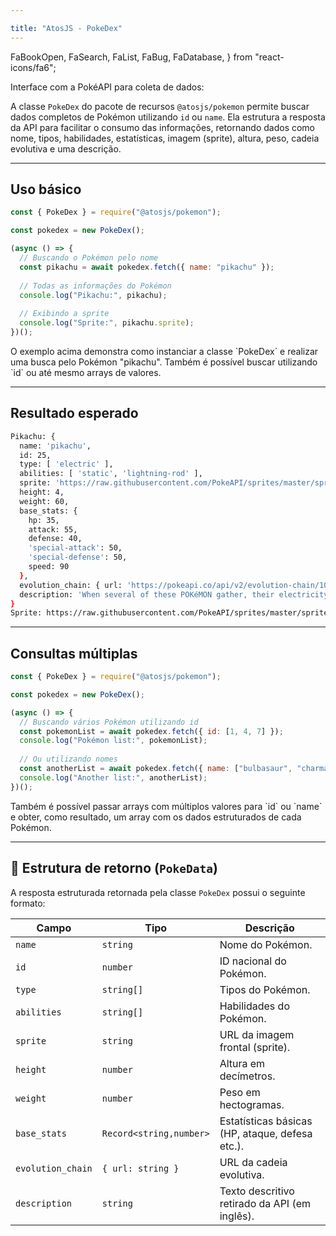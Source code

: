 ```yaml
---

title: "AtosJS - PokeDex"
---
```


  FaBookOpen,
  FaSearch,
  FaList,
  FaBug,
  FaDatabase,
} from "react-icons/fa6";

<Callout type=".">
  <div style={{ display: 'flex', alignItems: 'center', gap: '0.5rem', fontSize: '1rem', fontWeight: 'bold' }}>
    <FaBookOpen size="1rem" />
    <span>Interface com a PokéAPI para coleta de dados:</span>
  </div>
  
  A classe `PokeDex` do pacote de recursos `@atosjs/pokemon` permite buscar dados completos de Pokémon utilizando `id` ou `name`. Ela estrutura a resposta da API para facilitar o consumo das informações, retornando dados como nome, tipos, habilidades, estatísticas, imagem (sprite), altura, peso, cadeia evolutiva e uma descrição.
</Callout>

---

## Uso básico

```javascript filename="index.js" showLineNumbers copy
const { PokeDex } = require("@atosjs/pokemon");

const pokedex = new PokeDex();

(async () => {
  // Buscando o Pokémon pelo nome
  const pikachu = await pokedex.fetch({ name: "pikachu" });
  
  // Todas as informações do Pokémon
  console.log("Pikachu:", pikachu);
  
  // Exibindo a sprite
  console.log("Sprite:", pikachu.sprite);
})();
```

<Callout type=".">
O exemplo acima demonstra como instanciar a classe `PokeDex` e realizar uma busca pelo Pokémon "pikachu". Também é possível buscar utilizando `id` ou até mesmo arrays de valores.
</Callout>

---

## Resultado esperado

```bash filename="Terminal"
Pikachu: {
  name: 'pikachu',
  id: 25,
  type: [ 'electric' ],
  abilities: [ 'static', 'lightning-rod' ],
  sprite: 'https://raw.githubusercontent.com/PokeAPI/sprites/master/sprites/pokemon/25.png',
  height: 4,
  weight: 60,
  base_stats: {
    hp: 35,
    attack: 55,
    defense: 40,
    'special-attack': 50,
    'special-defense': 50,
    speed: 90
  },
  evolution_chain: { url: 'https://pokeapi.co/api/v2/evolution-chain/10/' },
  description: 'When several of these POKéMON gather, their electricity could build and cause lightning storms.'
}
Sprite: https://raw.githubusercontent.com/PokeAPI/sprites/master/sprites/pokemon/25.png
```

---

## Consultas múltiplas

```javascript filename="multi-fetch.js" showLineNumbers copy
const { PokeDex } = require("@atosjs/pokemon");

const pokedex = new PokeDex();

(async () => {
  // Buscando vários Pokémon utilizando id
  const pokemonList = await pokedex.fetch({ id: [1, 4, 7] });
  console.log("Pokémon list:", pokemonList);
  
  // Ou utilizando nomes
  const anotherList = await pokedex.fetch({ name: ["bulbasaur", "charmander", "squirtle"] });
  console.log("Another list:", anotherList);
})();
```

<Callout type=".">
Também é possível passar arrays com múltiplos valores para `id` ou `name` e obter, como resultado, um array com os dados estruturados de cada Pokémon.
</Callout>

---

## 🧩 Estrutura de retorno (`PokeData`)

A resposta estruturada retornada pela classe `PokeDex` possui o seguinte formato:

| Campo              | Tipo                   | Descrição                                               |
| ------------------ | ---------------------- | ------------------------------------------------------- |
| `name`             | `string`               | Nome do Pokémon.                                       |
| `id`               | `number`               | ID nacional do Pokémon.                                |
| `type`             | `string[]`             | Tipos do Pokémon.                                      |
| `abilities`        | `string[]`             | Habilidades do Pokémon.                                |
| `sprite`           | `string`               | URL da imagem frontal (sprite).                        |
| `height`           | `number`               | Altura em decímetros.                                  |
| `weight`           | `number`               | Peso em hectogramas.                                   |
| `base_stats`       | `Record<string,number>`| Estatísticas básicas (HP, ataque, defesa etc.).         |
| `evolution_chain`  | `{ url: string }`      | URL da cadeia evolutiva.                               |
| `description`      | `string`               | Texto descritivo retirado da API (em inglês).          |